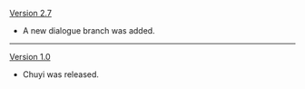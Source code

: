 {{Change History/Header}}
[[Version 2.7]]
* A new dialogue branch was added.
----
[[Version 1.0]]
* Chuyi was released.